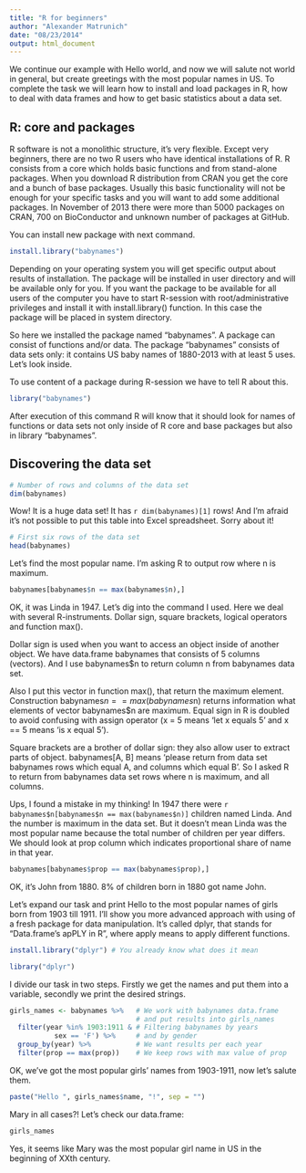 ```yaml
---
title: "R for beginners"
author: "Alexander Matrunich"
date: "08/23/2014"
output: html_document
---
```


We continue our example with Hello world, and now we will salute not world in general, but create greetings with the most popular names in US. To complete the task we will learn how to install and load packages in R, how to deal with data frames and how to get basic statistics about a data set.

## R: core and packages 

R software is not a monolithic structure, it’s very flexible. Except very beginners, there are no two R users who have identical installations of R. R consists from a core which holds basic functions and from stand-alone packages. When you download R distribution from CRAN you get the core and a bunch of base packages. Usually this basic functionality will not be enough for your specific tasks and you will want to add some additional packages. In November of 2013 there were more than 5000 packages on CRAN, 700 on BioConductor and unknown number of packages at GitHub.

You can install new package with next command. 

```r
install.library("babynames")
```

Depending on your operating system you will get specific output about results of installation. The package will be installed in user directory and will be available only for you. If you want the package to be available for all users of the computer you have to start R-session with root/administrative privileges and install it with install.library() function. In this case the package will be placed in system directory.

So here we installed the package named "babynames". A package can consist of functions and/or data. The package "babynames" consists of data sets only: it contains US baby names of 1880-2013 with at least 5 uses. Let's look inside.

To use content of a package during R-session we have to tell R about this.

```r
library("babynames")
```

After execution of this command R will know that it should look for names of functions or data sets not only inside of R core and base packages but also in library "babynames".

## Discovering the data set

```r
# Number of rows and columns of the data set
dim(babynames)
```
Wow! It is a huge data set! It has `r dim(babynames)[1]` rows! And I'm afraid it's not possible to put this table into Excel spreadsheet. Sorry about it!

```r
# First six rows of the data set
head(babynames)
```

Let's find the most popular name. I'm asking R to output row where n is maximum.

```r
babynames[babynames$n == max(babynames$n),] 
```
OK, it was Linda in 1947. Let's dig into the command I used. Here we deal with several R-instruments. Dollar sign, square brackets, logical operators and function max().

Dollar sign is used when you want to access an object inside of another object. We have data.frame babynames that consists of 5 columns (vectors). And I use babynames$n to return column n from babynames data set.

Also I put this vector in function max(), that return the maximum element. Construction babynames$n == max(babynames$n) returns information what elements of vector babynames$n are maximum. Equal sign in R is doubled to avoid confusing with assign operator (x = 5 means 'let x equals 5' and x == 5 means 'is x equal 5').

Square brackets are a brother of dollar sign: they also allow user to extract parts of object. babynames[A, B] means 'please return from data set babynames rows which equal A, and columns which equal B'. So I asked R to return from babynames data set rows where n is maximum, and all columns.

Ups, I found a mistake in my thinking! In 1947 there were `r babynames$n[babynames$n == max(babynames$n)]` children named Linda. And the number is maximum in the data set. But it doesn't mean Linda was the most popular name because the total number of children per year differs. We should look at prop column which indicates proportional share of name in that year.

```r
babynames[babynames$prop == max(babynames$prop),]
```

OK, it's John from 1880. 8% of children born in 1880 got name John.

Let's expand our task and print Hello to the most popular names of girls born from 1903 till 1911. I'll show you more advanced approach with using of a fresh package for data manipulation. It's called dplyr, that stands for "Data.frame's apPLY in R", where apply means to apply different functions.


```r
install.library("dplyr") # You already know what does it mean
```

```r
library("dplyr")
```

I divide our task in two steps. Firstly we get the names and put them into a variable, secondly we print the desired strings.

```r
girls_names <- babynames %>%   # We work with babynames data.frame
                               # and put results into girls_names
  filter(year %in% 1903:1911 & # Filtering babynames by years
           sex == 'F') %>%     # and by gender
  group_by(year) %>%           # We want results per each year
  filter(prop == max(prop))    # We keep rows with max value of prop
```

OK, we've got the most popular girls' names from 1903-1911, now let's salute them.

```r
paste("Hello ", girls_names$name, "!", sep = "")
```

Mary in all cases?! Let's check our data.frame:

```r
girls_names
```

Yes, it seems like Mary was the most popular girl name in US in the beginning of XXth century.
